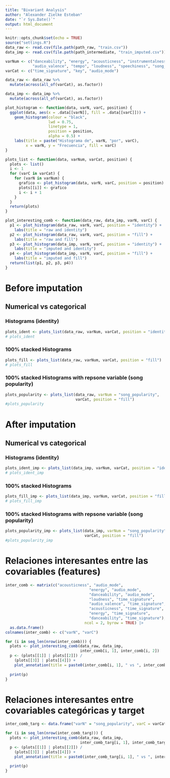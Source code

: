 ```yaml
---
title: "Bivariant Analysis"
author: "Alexander Zielke Esteban"
date: "`r Sys.Date()`"
output: html_document
---
```

  
```r
knitr::opts_chunk$set(echo = TRUE)
source("settings.R")
data_raw <- read.csv(file.path(path_raw, "train.csv"))
data_imp <- read.csv(file.path(path_intermediate, "train_imputed.csv"))
```

```r
varNum <- c("danceability", "energy", "acousticness", "instrumentalness", "liveness",
            "audio_valence", "tempo", "loudness", "speechiness", "song_duration_ms")
varCat <- c("time_signature", "key", "audio_mode")

data_raw <- data_raw %>%
  mutate(across(all_of(varCat), as.factor))

data_imp <- data_imp %>%
  mutate(across(all_of(varCat), as.factor))
```

```r
plot_histogram <- function(data, varN, varC, position) {
  ggplot(data, aes(x = .data[[varN]], fill = .data[[varC]])) + 
    geom_histogram(colour = "black",
                   lwd = 0.75,
                   linetype = 1,
                   position = position,
                   alpha = 0.5) +
    labs(title = paste("Histograma de", varN, "por", varC),
         x = varN, y = "Frecuencia", fill = varC)
}

plots_list <- function(data, varNum, varCat, position) {
  plots <- list()
  i <- 1
  for (varC in varCat) {
    for (varN in varNum) {
      grafico <- plot_histogram(data, varN, varC, position = position)
      plots[[i]] <- grafico
      i <- i + 1
    }
  }
  return(plots)
}

plot_interesting_comb <- function(data_raw, data_imp, varN, varC) {
  p1 <- plot_histogram(data_raw, varN, varC, position = "identity") +
    labs(title = "raw and identity")
  p2 <- plot_histogram(data_raw, varN, varC, position = "fill") +
    labs(title = "raw and fill")
  p3 <- plot_histogram(data_imp, varN, varC, position = "identity") +
    labs(title = "imputed and identity")
  p4 <- plot_histogram(data_imp, varN, varC, position = "fill") +
    labs(title = "imputed and fill")
  return(list(p1, p2, p3, p4))
}
```

# Before imputation
## Numerical vs categorical
### Histograms (identity)
```r
plots_ident <- plots_list(data_raw, varNum, varCat, position = "identity")
# plots_ident
```


### 100% stacked Histograms
```r
plots_fill <- plots_list(data_raw, varNum, varCat, position = "fill")
# plots_fill
```


### 100% stacked Histograms with repsone variable (song popularity)
```r
plots_popularity <- plots_list(data_raw, varNum = "song_popularity",
                               varCat, position = "fill")
#plots_popularity
```



# After imputation
## Numerical vs categorical
### Histograms (identity)
```r
plots_ident_imp <- plots_list(data_imp, varNum, varCat, position = "identity")
# plots_ident_imp
```


### 100% stacked Histograms
```r
plots_fill_imp <- plots_list(data_imp, varNum, varCat, position = "fill")
# plots_fill_imp
```


### 100% stacked Histograms with repsone variable (song popularity)
```r
plots_popularity_imp <- plots_list(data_imp, varNum = "song_popularity",
                                   varCat, position = "fill")
#plots_popularity_imp
```


# Relaciones interesantes entre las covariables (features)
```r
inter_comb <- matrix(c("acousticness", "audio_mode",
                                     "energy", "audio_mode",
                                     "danceability", "audio_mode",
                                     "loudness", "time_signature",
                                     "audio_valence", "time_signature",
                                     "acousticness", "time_signature",
                                     "energy", "time_signature",
                                     "danceability", "time_signature"),
                                   ncol = 2, byrow = TRUE) |>
  as.data.frame()
colnames(inter_comb) <- c("varN", "varC")

for (i in seq_len(nrow(inter_comb))) {
  plots <- plot_interesting_comb(data_raw, data_imp,
                                 inter_comb[i, 1], inter_comb[i, 2])
  p <- (plots[[1]] | plots[[2]]) /
    (plots[[3]] | plots[[4]]) + 
    plot_annotation(title = paste0(inter_comb[i, 1], " vs ", inter_comb[i, 2]))
  
  print(p)
}
```

# Relaciones interesantes entre covariables categóricas y target
```r
inter_comb_targ <- data.frame("varN" = "song_popularity", varC = varCat)

for (i in seq_len(nrow(inter_comb_targ))) {
  plots <- plot_interesting_comb(data_raw, data_imp,
                                 inter_comb_targ[i, 1], inter_comb_targ[i, 2])
  p <- (plots[[1]] | plots[[2]]) /
    (plots[[3]] | plots[[4]]) + 
    plot_annotation(title = paste0(inter_comb_targ[i, 1], " vs ", inter_comb_targ[i, 2]))
  
  print(p)
}
```
